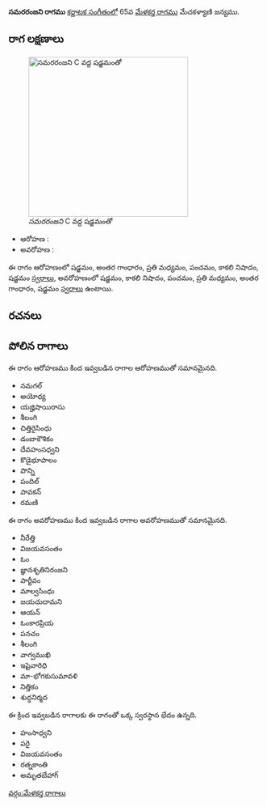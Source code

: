 {{Infobox ragam
	| name          	= సమరరంజని
	| synonym	    	= 
	| mela          	= 
	| chakra        	= 
	| janaka        	= 
	| type          	= ఔదవ
	| arohanam      	= {{svaraC|S|G3|M2|P|N3|S'}} 
	| avarohanam    	= {{svaraC|S'|N3|P|M2|G3|S}}
	| jeeva         	=
	| chhaya        	=
	| nyasa         	=
	| vishesha      	= 
	| equivalent  		= 
}}
{{కర్ణాటక సంగీత రాగాలు}}
'''సమరరంజని రాగము''' [[కర్ణాటక సంగీతం]]లో 65వ [[మేళకర్త రాగము]] మేచకళ్యాణి జన్యము. 


==రాగ లక్షణాలు==
[[Image:samararanjani_kb2wiki.png|thumb|right|316px|''సమరరంజని'' C వద్ద షడ్జమంతో]]

* ఆరోహణ : {{svaraC|S|G3|M2|P|N3|S'}} 
* అవరోహణ : {{svaraC|S'|N3|P|M2|G3|S}}

ఈ రాగం ఆరోహణంలో షడ్జమం, అంతర గాంధారం, ప్రతి మధ్యమం, పంచమం, కాకలి  నిషాదం, షడ్జమం [[స్వరాలు]], అవరోహణంలో షడ్జమం, కాకలి  నిషాదం, పంచమం, ప్రతి మధ్యమం, అంతర గాంధారం, షడ్జమం [[స్వరాలు]] ఉంటాయి.

==రచనలు==



==పోలిన రాగాలు==
ఈ రాగం ఆరోహణము కింద ఇవ్వబడిన రాగాల ఆరోహణముతో సమానమైనది.
* నమగల్
* అయోధ్య
* యజ్హిషాయిరాసు
* శీలంగి
*  చిత్తిరైసింధు
* డంబాకౌశికం
* దేవహంసధ్వని
* కొడైభూపాలం
* పొన్ని
* పందిల్
* పావకన్
* రమణి

ఈ రాగం అవరోహణము కింద ఇవ్వబడిన రాగాల అవరోహణముతో సమానమైనది.
* నీరేత్తి
* విజయవసంతం
* ఓం
* జ్ఞానశృతినిరంజని
* పార్టీవం
* మాల్వసింధు
* జయచుదామని
* ఆయన్
* ఓంకారప్రియ
* పనచం
* శీలంగి
* వాగ్వముఖి
* ఇషైవారిధి
* మా-భోగకుసుమావళి
* నిత్తికం
* శుద్ధనిర్మద

ఈ క్రింద ఇవ్వబడిన రాగాలకు ఈ రాగంతో ఒక్క స్వరస్థాన భేదం ఉన్నది.
* హంసాధ్వని
* పరై
* విజయవసంతం
* రత్నకాంతి
* అమృతబేహాగ్



[[వర్గం:మేళకర్త రాగాలు]]